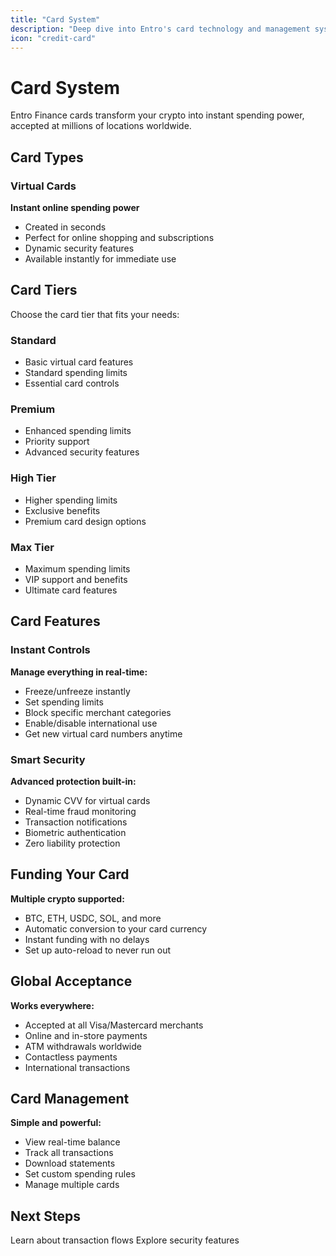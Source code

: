 ```yaml
---
title: "Card System"
description: "Deep dive into Entro's card technology and management system"
icon: "credit-card"
---
```


# Card System

Entro Finance cards transform your crypto into instant spending power, accepted at millions of locations worldwide.

## Card Types

### Virtual Cards
**Instant online spending power**
- Created in seconds
- Perfect for online shopping and subscriptions
- Dynamic security features
- Available instantly for immediate use

## Card Tiers

Choose the card tier that fits your needs:

### Standard
- Basic virtual card features
- Standard spending limits
- Essential card controls

### Premium
- Enhanced spending limits
- Priority support
- Advanced security features

### High Tier
- Higher spending limits
- Exclusive benefits
- Premium card design options

### Max Tier
- Maximum spending limits
- VIP support and benefits
- Ultimate card features

## Card Features

### Instant Controls
**Manage everything in real-time:**
- Freeze/unfreeze instantly
- Set spending limits
- Block specific merchant categories
- Enable/disable international use
- Get new virtual card numbers anytime

### Smart Security
**Advanced protection built-in:**
- Dynamic CVV for virtual cards
- Real-time fraud monitoring
- Transaction notifications
- Biometric authentication
- Zero liability protection

## Funding Your Card

**Multiple crypto supported:**
- BTC, ETH, USDC, SOL, and more
- Automatic conversion to your card currency
- Instant funding with no delays
- Set up auto-reload to never run out

## Global Acceptance

**Works everywhere:**
- Accepted at all Visa/Mastercard merchants
- Online and in-store payments
- ATM withdrawals worldwide
- Contactless payments
- International transactions

## Card Management

**Simple and powerful:**
- View real-time balance
- Track all transactions
- Download statements
- Set custom spending rules
- Manage multiple cards

## Next Steps

<CardGroup cols={2}>
  <Card
    title="Payment Processing"
    icon="money-bill-wave"
    href="/how-it-works/payment-processing"
  >
    Learn about transaction flows
  </Card>
  <Card
    title="Security Infrastructure"
    icon="lock"
    href="/how-it-works/security-infrastructure"
  >
    Explore security features
  </Card>
</CardGroup>